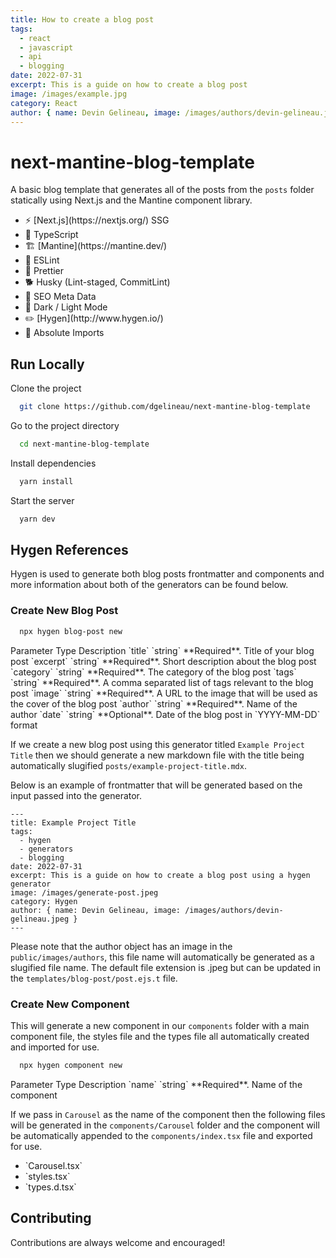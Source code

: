 ```yaml
---
title: How to create a blog post
tags:
  - react
  - javascript
  - api
  - blogging
date: 2022-07-31
excerpt: This is a guide on how to create a blog post
image: /images/example.jpg
category: React
author: { name: Devin Gelineau, image: /images/authors/devin-gelineau.jpg }
---
```


# next-mantine-blog-template

A basic blog template that generates all of the posts from the `posts` folder statically using Next.js and the Mantine component library.

<ul>
  <li>⚡ [Next.js](https://nextjs.org/) SSG</li>
  <li>🧠 TypeScript</li>
  <li>🏗️ [Mantine](https://mantine.dev/)</li>
  <li>🤔 ESLint</li>
  <li>💅 Prettier</li>
  <li>🐕 Husky (Lint-staged, CommitLint)</li>
  <li>🤖 SEO Meta Data</li>
  <li>🌙 Dark / Light Mode</li>
  <li>✏️ [Hygen](http://www.hygen.io/)</li>
  <li>📍 Absolute Imports</li>
</ul>

## Run Locally

Clone the project

```bash
  git clone https://github.com/dgelineau/next-mantine-blog-template
```

Go to the project directory

```bash
  cd next-mantine-blog-template
```

Install dependencies

```bash
  yarn install
```

Start the server

```bash
  yarn dev
```

## Hygen References

Hygen is used to generate both blog posts frontmatter and components and more information about both of the generators can be found below.

### Create New Blog Post

```bash
  npx hygen blog-post new
```

<ReactTable striped>
  <thead>
    <tr>
      <th>Parameter</th>
      <th>Type</th>
      <th>Description</th>
    </tr>
  </thead>
  <tbody>
    <tr>
      <td>`title`</td>
      <td>`string`</td>
      <td>**Required**. Title of your blog post</td>
    </tr>
    <tr>
      <td>`excerpt`</td>
      <td>`string`</td>
      <td>**Required**. Short description about the blog post</td>
    </tr>
    <tr>
      <td>`category`</td>
      <td>`string`</td>
      <td>**Required**. The category of the blog post</td>
    </tr>
    <tr>
      <td>`tags`</td>
      <td>`string`</td>
      <td>
        **Required**. A comma separated list of tags relevant to the blog post
      </td>
    </tr>
    <tr>
      <td>`image`</td>
      <td>`string`</td>
      <td>
        **Required**. A URL to the image that will be used as the cover of the
        blog post
      </td>
    </tr>
    <tr>
      <td>`author`</td>
      <td>`string`</td>
      <td>**Required**. Name of the author </td>
    </tr>
    <tr>
      <td>`date`</td>
      <td>`string`</td>
      <td>**Optional**. Date of the blog post in `YYYY-MM-DD` format</td>
    </tr>
  </tbody>
</ReactTable>

If we create a new blog post using this generator titled `Example Project Title` then we should generate a new markdown file with the title being automatically slugified `posts/example-project-title.mdx`.

Below is an example of frontmatter that will be generated based on the input passed into the generator.

```mdx
---
title: Example Project Title
tags:
  - hygen
  - generators
  - blogging
date: 2022-07-31
excerpt: This is a guide on how to create a blog post using a hygen generator
image: /images/generate-post.jpeg
category: Hygen
author: { name: Devin Gelineau, image: /images/authors/devin-gelineau.jpeg }
---
```

Please note that the author object has an image in the `public/images/authors`, this file name will
automatically be generated as a slugified file name. The default file extension is .jpeg but can be updated
in the `templates/blog-post/post.ejs.t` file.

### Create New Component

This will generate a new component in our `components` folder with a main component file, the styles file and the types file all automatically created and imported for use.

```bash
  npx hygen component new
```

<ReactTable striped>
  <thead>
    <tr>
      <th>Parameter</th>
      <th>Type</th>
      <th>Description</th>
    </tr>
  </thead>
  <tbody>
    <tr>
      <td>`name`</td>
      <td>`string`</td>
      <td>**Required**. Name of the component</td>
    </tr>
  </tbody>
</ReactTable>

If we pass in `Carousel` as the name of the component then the following files will be generated in the `components/Carousel` folder and the component will be automatically appended to the `components/index.tsx` file and exported for use.

<ul>
  <li>`Carousel.tsx`</li>
  <li>`styles.tsx`</li>
  <li>`types.d.tsx`</li>
</ul>

## Contributing

Contributions are always welcome and encouraged!

